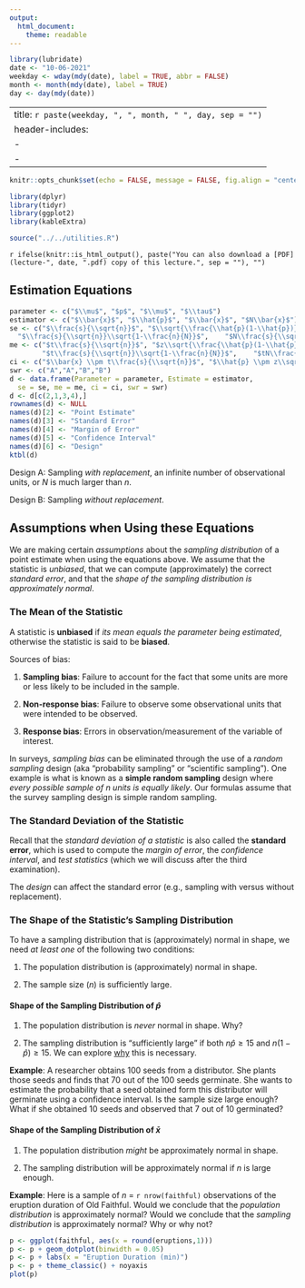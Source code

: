 ```yaml
---
output:
  html_document:
    theme: readable
---
```


```r
library(lubridate)
date <- "10-06-2021"
weekday <- wday(mdy(date), label = TRUE, abbr = FALSE)
month <- month(mdy(date), label = TRUE)
day <- day(mdy(date))
```

---
title: `r paste(weekday, ", ", month, " ", day, sep = "")`
header-includes:
  - \usepackage{array}
  - \usepackage{booktabs}
---

```r
knitr::opts_chunk$set(echo = FALSE, message = FALSE, fig.align = "center", out.width = "100%", fig.width = 9, cache = FALSE, dev = ifelse(knitr::is_html_output(), "png", "pdf"))
```

```r
library(dplyr)
library(tidyr)
library(ggplot2)
library(kableExtra)
```

```r
source("../../utilities.R")
```

`r ifelse(knitr::is_html_output(), paste("You can also download a [PDF](lecture-", date, ".pdf) copy of this lecture.", sep = ""), "")`

## Estimation Equations

```r
parameter <- c("$\\mu$", "$p$", "$\\mu$", "$\\tau$")
estimator <- c("$\\bar{x}$", "$\\hat{p}$", "$\\bar{x}$", "$N\\bar{x}$")
se <- c("$\\frac{s}{\\sqrt{n}}$", "$\\sqrt{\\frac{\\hat{p}(1-\\hat{p})}{n}}$", 
  "$\\frac{s}{\\sqrt{n}}\\sqrt{1-\\frac{n}{N}}$",    "$N\\frac{s}{\\sqrt{n}}\\sqrt{1-\\frac{n}{N}}$")
me <- c("$t\\frac{s}{\\sqrt{n}}$", "$z\\sqrt{\\frac{\\hat{p}(1-\\hat{p})}{n}}$",
        "$t\\frac{s}{\\sqrt{n}}\\sqrt{1-\\frac{n}{N}}$",    "$tN\\frac{s}{\\sqrt{n}}\\sqrt{1-\\frac{n}{N}}$")
ci <- c("$\\bar{x} \\pm t\\frac{s}{\\sqrt{n}}$", "$\\hat{p} \\pm z\\sqrt{\\frac{\\hat{p}(1-\\hat{p})}{n}}$", "$\\bar{x} \\pm t\\frac{s}{\\sqrt{n}}\\sqrt{1-\\frac{n}{N}}$",    "$N\\bar{x} \\pm tN\\frac{s}{\\sqrt{n}}\\sqrt{1-\\frac{n}{N}}$")
swr <- c("A","A","B","B")
d <- data.frame(Parameter = parameter, Estimate = estimator, 
  se = se, me = me, ci = ci, swr = swr)
d <- d[c(2,1,3,4),]
rownames(d) <- NULL
names(d)[2] <- "Point Estimate"
names(d)[3] <- "Standard Error"
names(d)[4] <- "Margin of Error"
names(d)[5] <- "Confidence Interval"
names(d)[6] <- "Design"
ktbl(d)
```

Design A: Sampling *with replacement*, an infinite number of observational units, or $N$ is much larger than $n$. 

Design B: Sampling *without replacement*. 

## Assumptions when Using these Equations

We are making certain *assumptions* about the *sampling distribution* of a point estimate when using the equations above. We assume that the statistic is *unbiased*, that we can compute (approximately) the correct *standard error*, and that the *shape of the sampling distribution is approximately normal*.

### The Mean of the Statistic

A statistic is **unbiased** if *its mean equals the parameter being estimated*, otherwise the statistic is said to be **biased**. 

Sources of bias:

1. **Sampling bias**: Failure to account for the fact that some units are more or less likely to be included in the sample. 

2. **Non-response bias**: Failure to observe some observational units that were intended to be observed.

3. **Response bias**: Errors in observation/measurement of the variable of interest.  

In surveys, *sampling bias* can be eliminated through the use of a *random sampling* design (aka "probability sampling" or "scientific sampling"). One example is what is known as a **simple random sampling** design where *every possible sample of $n$ units is equally likely*. Our formulas assume that the survey sampling design is simple random sampling. 

### The Standard Deviation of the Statistic

Recall that the *standard deviation of a statistic* is also called the **standard error**, which is used to compute the *margin of error*, the *confidence interval*, and *test statistics* (which we will discuss after the third examination).

The *design* can affect the standard error (e.g., sampling with versus without replacement).

### The Shape of the Statistic's Sampling Distribution

To have a sampling distribution that is (approximately) normal in shape, we need *at least one* of the following two conditions:

1. The population distribution is (approximately) normal in shape.

2. The sample size ($n$) is sufficiently large.

#### Shape of the Sampling Distribution of $\hat{p}$

1. The population distribution is *never* normal in shape. Why?

2. The sampling distribution is "sufficiently large" if both $n\hat{p} \ge 15$ and  $n(1-\hat{p}) \ge 15$. We can explore [why](http://digitalfirst.bfwpub.com/stats_applet/stats_applet_20_ciprop.html) this is necessary.

**Example**: A researcher obtains 100 seeds from a distributor. She plants those seeds and finds that 70 out of the 100 seeds germinate. She wants to estimate the probability that a seed obtained form this distributor will germinate using a confidence interval. Is the sample size large enough? What if she obtained 10 seeds and observed that 7 out of 10 germinated?

\vspace{2cm}

#### Shape of the Sampling Distribution of $\bar{x}$

1. The population distribution *might* be approximately normal in shape.

2. The sampling distribution will be approximately normal if $n$ is large enough.

**Example**: Here is a sample of $n$ = `r nrow(faithful)` observations of the eruption duration of Old Faithful. Would we conclude that the *population distribution* is approximately normal? Would we conclude that the *sampling distribution* is approximately normal? Why or why not?
```r
p <- ggplot(faithful, aes(x = round(eruptions,1))) 
p <- p + geom_dotplot(binwidth = 0.05)
p <- p + labs(x = "Eruption Duration (min)")
p <- p + theme_classic() + noyaxis
plot(p)
```
